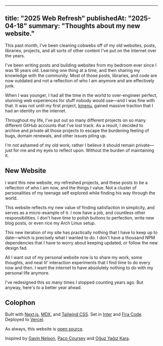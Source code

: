 ---
 title: "2025 Web Refresh"
 publishedAt: "2025-04-18"
 summary: "Thoughts about my new website."
 ---
 
 This past month, I've been cleaning cobwebs off of my old websites, posts, libraries, projects, and all sorts of other content I've put on the internet over the years.
 
 I've been writing posts and building websites from my bedroom ever since I was 18 years old. Learning one thing at a time, and then sharing my knowledge with the community. Most of those posts, libraries, and code are now outdated and not a reflection of who I am anymore and are effectively junk.
 
 When I was younger, I had all the time in the world to over-engineer perfect, stunning web experiences for stuff nobody would use—and I was fine with that. It was not until my first project, [kmenu](https://kmenu.hxrsh.in), gained massive traction that I had an identity on the internet.
 
 Throughout my life, I've put out so many different projects on so many different GitHub accounts that I've lost track. As a result, I decided to archive and private all those projects to escape the burdening feeling of bugs, domain renewals, and other issues piling up.
 
 I'm not ashamed of my old work, rather I believe it should remain private—just for me and my eyes to reflect upon. Without the burden of maintaining it.
 
 ## New Website
 
 I want this new website, my refreshed projects, and these posts to be a reflection of who I am now, and the things I value. Not a cluster of personalities of my teenage self explored while finding his way through the world.
 
 This website reflects my new value of finding satisfaction in simplicity, and serves as a micro-example of it. I now have a job, and countless other responsibilities. I don't have time to polish buttons to perfection, write new blog posts, or even rice my Arch Linux setup.
 
 This new iteration of my site has practically nothing that I have to keep up to date—which is precisely what I wanted to do. I don't have a thousand NPM dependencies that I have to worry about keeping updated, or follow the new design fad.
 
 All I want out of my personal website now is to share my work, some thoughts, and neat lil' interaction experiments that I find time to do every now and then. I want the internet to have absolutely nothing to do with my personal life anymore.
 
 I've redesigned this so many times I stopped counting years ago. But anyway, here's to a better year ahead.
 
 ## Colophon
 
 Built with [Next.js](https://nextjs.org/), [MDX](https://mdxjs.com/), and [Tailwind CSS](https://tailwindcss.com/). Set in [Inter](https://rsms.me/inter/) and [Fira Code](https://github.com/tonsky/FiraCode). Deployed to [Vercel](https://vercel.com).
 
 As always, this website is [open source](https://github.com/mohitrajcoderf/my-portfolio).
 
 Inspired by [Gavin Nelson](https://nelson.co), [Paco Coursey](https://paco.me/) and [Oğuz Yağız Kara](https://oguzyagiz.com/).